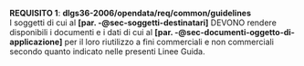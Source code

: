::: {#req-1 .callout-important appearance="simple" icon=false}
[**REQUISITO 1**]{.testo-rosso}: **dlgs36-2006/opendata/req/common/guidelines**<br>
I soggetti di cui al **[par. -@sec-soggetti-destinatari]** DEVONO rendere disponibili i documenti e i dati di cui al **[par. -@sec-documenti-oggetto-di-applicazione]** per il loro riutilizzo a fini commerciali e non commerciali secondo quanto indicato nelle presenti Linee Guida.
:::
